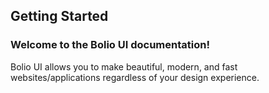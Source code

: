 ## Getting Started

### Welcome to the Bolio UI documentation!

Bolio UI allows you to make beautiful, modern, and fast websites/applications regardless of your design experience.
